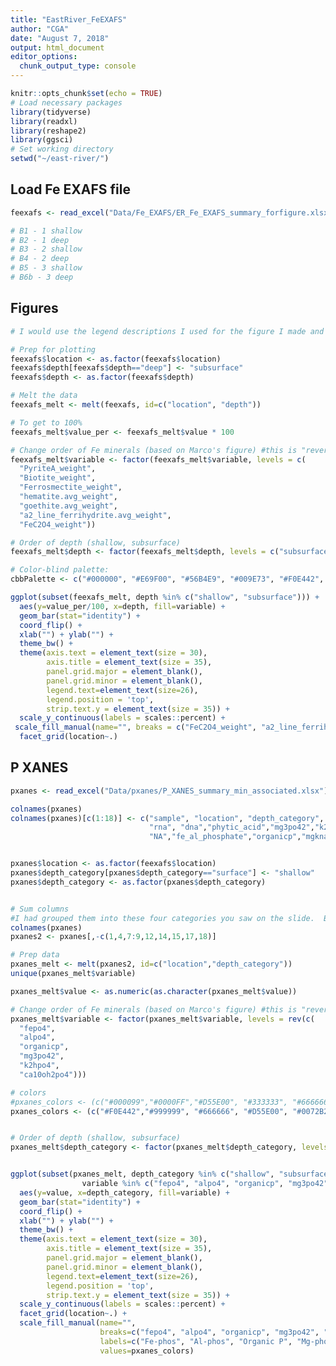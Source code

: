 ```yaml
---
title: "EastRiver_FeEXAFS"
author: "CGA"
date: "August 7, 2018"
output: html_document
editor_options: 
  chunk_output_type: console
---
```


```r
knitr::opts_chunk$set(echo = TRUE)
# Load necessary packages
library(tidyverse)
library(readxl)
library(reshape2)
library(ggsci)
# Set working directory
setwd("~/east-river/")
```

## Load Fe EXAFS file
```r
feexafs <- read_excel("Data/Fe_EXAFS/ER_Fe_EXAFS_summary_forfigure.xlsx", skip=2)[c(1:5,8),c(2:3,9,11,13,15,17,19,21)]

# B1 - 1 shallow
# B2 - 1 deep
# B3 - 2 shallow
# B4 - 2 deep 
# B5 - 3 shallow
# B6b - 3 deep
```

## Figures
```r
# I would use the legend descriptions I used for the figure I made and organize them in the same way (i.e. group the Fe oxides together, and have Fe in clay and primary minerals separate).  You can think of it as a spectrum of reactivity.

# Prep for plotting
feexafs$location <- as.factor(feexafs$location)
feexafs$depth[feexafs$depth=="deep"] <- "subsurface"
feexafs$depth <- as.factor(feexafs$depth)

# Melt the data
feexafs_melt <- melt(feexafs, id=c("location", "depth"))

# To get to 100%
feexafs_melt$value_per <- feexafs_melt$value * 100

# Change order of Fe minerals (based on Marco's figure) #this is "reverse-ordered" because I flip the axes in ggplot below
feexafs_melt$variable <- factor(feexafs_melt$variable, levels = c(
  "PyriteA_weight", 
  "Biotite_weight", 
  "Ferrosmectite_weight", 
  "hematite.avg_weight",
  "goethite.avg_weight",
  "a2_line_ferrihydrite.avg_weight",
  "FeC2O4_weight"))

# Order of depth (shallow, subsurface)
feexafs_melt$depth <- factor(feexafs_melt$depth, levels = c("subsurface", "shallow"))

# Color-blind palette:
cbbPalette <- c("#000000", "#E69F00", "#56B4E9", "#009E73", "#F0E442", "#0072B2", "#D55E00", "#CC79A7")

ggplot(subset(feexafs_melt, depth %in% c("shallow", "subsurface"))) +
  aes(y=value_per/100, x=depth, fill=variable) +
  geom_bar(stat="identity") +
  coord_flip() +
  xlab("") + ylab("") +
  theme_bw() +
  theme(axis.text = element_text(size = 30),
        axis.title = element_text(size = 35),
        panel.grid.major = element_blank(),
        panel.grid.minor = element_blank(),
        legend.text=element_text(size=26),
        legend.position = 'top', 
        strip.text.y = element_text(size = 35)) +
  scale_y_continuous(labels = scales::percent) +
 scale_fill_manual(name="", breaks = c("FeC2O4_weight", "a2_line_ferrihydrite.avg_weight", "goethite.avg_weight", "hematite.avg_weight", "Ferrosmectite_weight", "Biotite_weight", "PyriteA_weight"), labels = c("Fe(III)-OM", "2-line ferrihydrite", "goethite", "hematite", "ferrosmectite", "biotite", "pyrite"), values=cbbPalette) +
  facet_grid(location~.)
```


## P XANES
```r
pxanes <- read_excel("Data/pxanes/P_XANES_summary_min_associated.xlsx")[c(1:6),]

colnames(pxanes)
colnames(pxanes)[c(1:18)] <- c("sample", "location", "depth_category", "name", "fepo4", "alpo4",
                               "rna", "dna","phytic_acid","mg3po42","k2hpo4","nah2po4","ca10oh2po4",
                               "NA","fe_al_phosphate","organicp","mgknaphosphate","caphosphate")


pxanes$location <- as.factor(feexafs$location)
pxanes$depth_category[pxanes$depth_category=="surface"] <- "shallow"
pxanes$depth_category <- as.factor(pxanes$depth_category)


# Sum columns
#I had grouped them into these four categories you saw on the slide.  But except for org. P, which I would leave as is, I would plot all the other phases individually (i.e. as Fe-PO4, Al-PO4, etc).  Perhaps you could just group them a bit by color, i.e. make  Porg stand out, and have Fe/Al-phosphates as well as the K,Mg, and Na-phosphates look similar. 
colnames(pxanes)
pxanes2 <- pxanes[,-c(1,4,7:9,12,14,15,17,18)]

# Prep data
pxanes_melt <- melt(pxanes2, id=c("location","depth_category"))
unique(pxanes_melt$variable)

pxanes_melt$value <- as.numeric(as.character(pxanes_melt$value))

# Change order of Fe minerals (based on Marco's figure) #this is "reverse-ordered" because I flip the axes in ggplot below
pxanes_melt$variable <- factor(pxanes_melt$variable, levels = rev(c(
  "fepo4",
  "alpo4",
  "organicp", 
  "mg3po42",
  "k2hpo4",
  "ca10oh2po4")))

# colors
#pxanes_colors <- (c("#000099","#0000FF","#D55E00", "#333333", "#666666", "#999999", "#FFCC33"))
pxanes_colors <- (c("#F0E442","#999999", "#666666", "#D55E00", "#0072B2", "#56B4E9"))


# Order of depth (shallow, subsurface)
pxanes_melt$depth_category <- factor(pxanes_melt$depth_category, levels = c("subsurface", "shallow"))


ggplot(subset(pxanes_melt, depth_category %in% c("shallow", "subsurface") &
                variable %in% c("fepo4", "alpo4", "organicp", "mg3po42","k2hpo4","nah2po4","ca10oh2po4"))) +
  aes(y=value, x=depth_category, fill=variable) +
  geom_bar(stat="identity") +
  coord_flip() +
  xlab("") + ylab("") +
  theme_bw() +
  theme(axis.text = element_text(size = 30),
        axis.title = element_text(size = 35),
        panel.grid.major = element_blank(),
        panel.grid.minor = element_blank(),
        legend.text=element_text(size=26),
        legend.position = 'top', 
        strip.text.y = element_text(size = 35)) +
  scale_y_continuous(labels = scales::percent) +
  facet_grid(location~.) +
  scale_fill_manual(name="",
                    breaks=c("fepo4", "alpo4", "organicp", "mg3po42", "k2hpo4", "ca10oh2po4"),
                    labels=c("Fe-phos", "Al-phos", "Organic P", "Mg-phos", "K-phos", "Ca-phos"),
                    values=pxanes_colors)

```